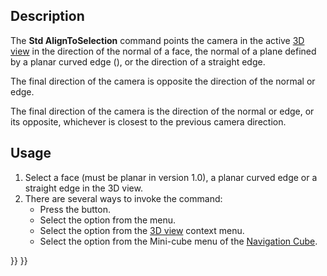 <languages/>
<translate>

<!--T:1-->
{{Docnav
|[[Std_ViewFitSelection|ViewFitSelection]]
|[[Std_ViewIsometric|ViewIsometric]]
|[[Std_View_Menu|Std View Menu]]
|IconL=Std_ViewFitSelection.svg
|IconR=Std_ViewIsometric.svg
|IconC=Freecad.svg
}}

<!--T:2-->
{{GuiCommand
|Name=Std AlignToSelection
|MenuLocation=View → Standard views → Align to selection
|Workbenches=All
|Shortcut=
|Version=1.0
|SeeAlso=
}}

==Description== <!--T:3-->

<!--T:4-->
The '''Std AlignToSelection''' command points the camera in the active [[3D_view|3D view]] in the direction of the normal of a face, the normal of a plane defined by a planar curved edge ({{Version|1.1}}), or the direction of a straight edge.

<!--T:8-->
{{Version|1.0}} The final direction of the camera is opposite the direction of the normal or edge.

<!--T:9-->
{{Version|1.1}} The final direction of the camera is the direction of the normal or edge, or its opposite, whichever is closest to the previous camera direction.

==Usage== <!--T:5-->

<!--T:6-->
# Select a face (must be planar in version 1.0), a planar curved edge or a straight edge in the 3D view.
# There are several ways to invoke the command:
#* Press the {{Button|[[Image:Std_AlignToSelection.svg|16px]] [[Std_AlignToSelection|Align to selection]]}} button.
#* Select the {{MenuCommand|View → Standard views → [[Image:Std_AlignToSelection.svg|16px]] Align to selection}} option from the menu.
#* Select the {{MenuCommand|[[Image:Std_AlignToSelection.svg|16px]] Align to selection}} option from the [[3D_view|3D view]] context menu.
#* Select the {{MenuCommand|[[Image:Std_AlignToSelection.svg|16px]] Align to selection}} option from the Mini-cube menu of the [[Navigation_Cube|Navigation Cube]].


<!--T:7-->
{{Docnav
|[[Std_ViewFitSelection|ViewFitSelection]]
|[[Std_ViewIsometric|ViewIsometric]]
|[[Std_View_Menu|Std View Menu]]
|IconL=Std_ViewFitSelection.svg
|IconR=Std_ViewIsometric.svg
|IconC=Freecad.svg
}}

</translate>
{{Std_Base_navi{{#translation:}}}}
{{Userdocnavi{{#translation:}}}}